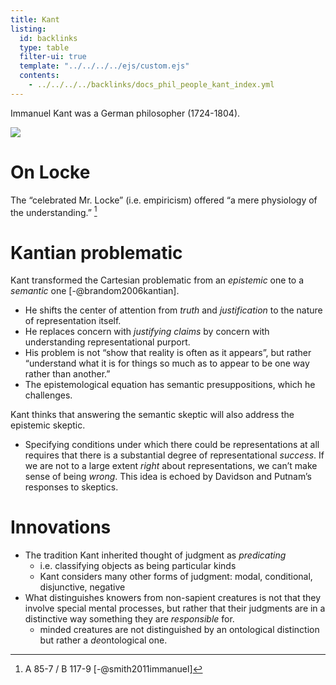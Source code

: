 ```yaml
---
title: Kant
listing:
  id: backlinks
  type: table
  filter-ui: true
  template: "../../../../ejs/custom.ejs"
  contents:
    - ../../../../backlinks/docs_phil_people_kant_index.yml
---
```


Immanuel Kant was a German philosopher (1724-1804).

![](/images/headshots/kant.jpeg)


# On Locke
The "celebrated Mr. Locke" (i.e. empiricism) offered "a mere physiology of the understanding." [^1]

# Kantian problematic

Kant transformed the Cartesian problematic from an *epistemic* one to a *semantic* one [-@brandom2006kantian].

- He shifts the center of attention from *truth* and *justification* to the nature of representation itself.
- He replaces concern with *justifying claims* by concern with understanding representational purport.
- His problem is not "show that reality is often as it appears", but rather "understand what
it is for things so much as to appear to be one way rather than another."
- The epistemological equation has semantic presuppositions, which he challenges.

Kant thinks that answering the semantic skeptic will also address the epistemic skeptic.

- Specifying conditions under which there could be representations at all requires
  that there is a substantial degree of representational *success*. If we are not
  to a large extent *right* about representations, we can't make sense of being
  *wrong*. This idea is echoed by Davidson and Putnam's responses to skeptics.

# Innovations
- The tradition Kant inherited thought of judgment as *predicating*
    - i.e. classifying objects as being particular kinds
    - Kant considers many other forms of judgment: modal, conditional, disjunctive, negative
- What distinguishes knowers from non-sapient creatures is not that they involve special
  mental processes, but rather that their judgments are in a distinctive way something
  they are *responsible* for.
     - minded creatures are not distinguished by an ontological distinction but rather
       a *de*ontological one.
       
[^1]: A 85-7 / B 117-9 [-@smith2011immanuel]